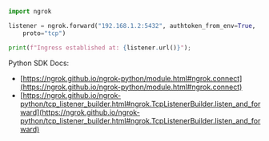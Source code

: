 ```python
import ngrok

listener = ngrok.forward("192.168.1.2:5432", authtoken_from_env=True,
    proto="tcp")

print(f"Ingress established at: {listener.url()}");
```

Python SDK Docs:

- [https://ngrok.github.io/ngrok-python/module.html#ngrok.connect](https://ngrok.github.io/ngrok-python/module.html#ngrok.connect)
- [https://ngrok.github.io/ngrok-python/tcp_listener_builder.html#ngrok.TcpListenerBuilder.listen_and_forward](https://ngrok.github.io/ngrok-python/tcp_listener_builder.html#ngrok.TcpListenerBuilder.listen_and_forward)
